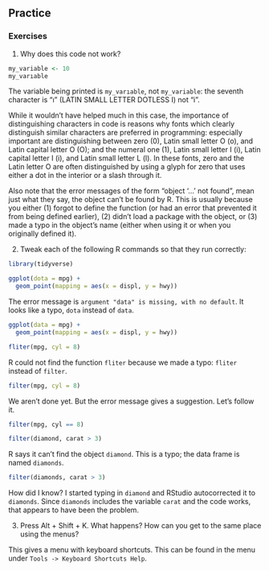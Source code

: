 ## Practice

### Exercises 

1. Why does this code not work?
```r
my_variable <- 10
my_varıable
```

The variable being printed is `my_varıable`, not `my_variable`:
the seventh character is "ı" (LATIN SMALL LETTER DOTLESS I) not "i". 

While it wouldn't have helped much in this case, the importance of distinguishing characters in code is reasons why fonts which clearly distinguish similar characters are preferred in programming: especially important are distinguishing between zero (0), Latin small letter O (o), and Latin capital letter O (O); and the numeral one (1), Latin small letter I (i), Latin capital letter I (i), and Latin small letter L (l).
In these fonts, zero and the Latin letter O are often distinguished by using a glyph for zero that uses either a dot in the interior or a slash through it.

Also note that the error messages of the form "object '...' not found", mean just what they say, the object can't be found by R.
This is usually because you either (1) forgot to define the function (or had an error that prevented it from being defined earlier), (2) didn't load a package with the object, or (3) made a typo in the object's name (either when using it or when you originally defined it).

2. Tweak each of the following R commands so that they run correctly:

```r
library(tidyverse)

ggplot(dota = mpg) + 
  geom_point(mapping = aes(x = displ, y = hwy))
```

The error message is `argument "data" is missing, with no default`. 
It looks like a typo, `dota` instead of `data`.
```r
ggplot(data = mpg) + 
  geom_point(mapping = aes(x = displ, y = hwy))
```

```r
fliter(mpg, cyl = 8)
```

R could not find the function `fliter` because we made a typo: `fliter` instead of `filter`.

```r
filter(mpg, cyl = 8)
```

We aren't done yet. But the error message gives a suggestion. Let's follow it.

```r
filter(mpg, cyl == 8)
```

```r
filter(diamond, carat > 3)
```

R says it can't find the object `diamond`.
This is a typo; the data frame is named `diamonds`.
```r
filter(diamonds, carat > 3)
```

How did I know? I started typing in `diamond` and RStudio autocorrected it to `diamonds`. 
Since `diamonds` includes the variable `carat` and the code works, that appears to have been the problem.

3. Press Alt + Shift + K. What happens? How can you get to the same place using the menus?

This gives a menu with keyboard shortcuts. This can be found in the menu under `Tools -> Keyboard Shortcuts Help`.


